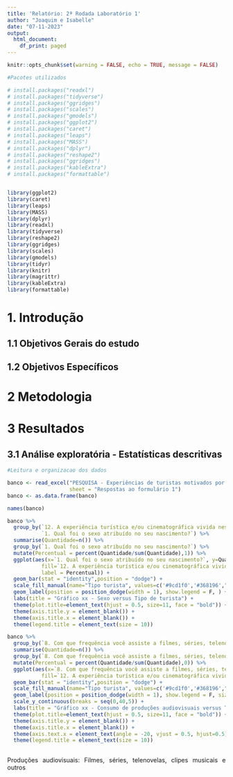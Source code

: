 ```yaml
---
title: 'Relatório: 2ª Rodada Laboratório 1'
author: "Joaquim e Isabelle"
date: "07-11-2023"
output:
  html_document:
    df_print: paged
---
```


```r
knitr::opts_chunk$set(warning = FALSE, echo = TRUE, message = FALSE)
```

```r

#Pacotes utilizados

# install.packages("readxl")
# install.packages("tidyverse")
# install.packages("ggridges")
# install.packages("scales")
# install.packages("gmodels")
# install.packages("ggplot2")
# install.packages("caret")
# install.packages("leaps")
# install.packages("MASS")
# install.packages("dplyr")
# install.packages("reshape2")
# install.packages("ggridges")
# install.packages("kableExtra")
# install.packages("formattable")


library(ggplot2)
library(caret)
library(leaps)
library(MASS)
library(dplyr)
library(readxl)
library(tidyverse)
library(reshape2)
library(ggridges)
library(scales)
library(gmodels)
library(tidyr)
library(knitr)
library(magrittr)
library(kableExtra)
library(formattable)
```
\newpage

# 1. Introdução

<div style="text-align: justify">

<div/>

## 1.1 Objetivos Gerais do estudo

<div style="text-align: justify">

<div/>

## 1.2 Objetivos Específicos

<div style="text-align: justify">

<div/>
\newpage

# 2 Metodologia

<div style="text-align: justify">

<div/>
\newpage

# 3 Resultados

<div style="text-align: justify">

<div/>

## 3.1 Análise exploratória - Estatísticas descritivas

```r

#Leitura e organizacao dos dados

banco <- read_excel("PESQUISA - Experiências de turistas motivados por produções audiovisuais (respostas).xlsx",
                    sheet = "Respostas ao formulário 1")
banco <- as.data.frame(banco)

names(banco)
```

```r
banco %>% 
  group_by(`12. A experiência turística e/ou cinematográfica vivida neste destino foi:`, 
           `1. Qual foi o sexo atribuído no seu nascimento?`) %>% 
  summarise(Quantidade=n()) %>% 
  group_by(`1. Qual foi o sexo atribuído no seu nascimento?`) %>% 
  mutate(Percentual = percent(Quantidade/sum(Quantidade),1)) %>% 
  ggplot(aes(x=`1. Qual foi o sexo atribuído no seu nascimento?`, y=Quantidade, 
           fill=`12. A experiência turística e/ou cinematográfica vivida neste destino foi:`,
           label = Percentual)) + 
  geom_bar(stat = "identity",position = "dodge") +
  scale_fill_manual(name="Tipo turista", values=c('#9cd1f0','#368196',"#69b3a2")) +
  geom_label(position = position_dodge(width = 1), show.legend = F, ) +
  labs(title = "Gráfico xx - Sexo versus Tipo de turista") +
  theme(plot.title=element_text(hjust = 0.5, size=11, face = "bold")) + 
  theme(axis.title.y = element_blank()) + 
  theme(axis.title.x = element_blank()) +
  theme(legend.title = element_text(size = 10))

```

```r
banco %>% 
  group_by(`8. Com que frequência você assiste a filmes, séries, telenovelas, clipes musicais ou outras produções audiovisuais?`, `12. A experiência turística e/ou cinematográfica vivida neste destino foi:`) %>% 
  summarise(Quantidade=n()) %>% 
  group_by(`8. Com que frequência você assiste a filmes, séries, telenovelas, clipes musicais ou outras produções audiovisuais?`) %>%
  mutate(Percentual = percent(Quantidade/sum(Quantidade),0)) %>% 
  ggplot(aes(x=`8. Com que frequência você assiste a filmes, séries, telenovelas, clipes musicais ou outras produções audiovisuais?`, y=Quantidade, 
           fill=`12. A experiência turística e/ou cinematográfica vivida neste destino foi:`, label = Percentual)) + 
  geom_bar(stat = "identity",position = "dodge") +
  scale_fill_manual(name="Tipo turista", values=c('#9cd1f0','#368196',"#60b3a2","#9cc1f0","#80b1b2")) +
  geom_label(position = position_dodge(width = 1), show.legend = F, size=3) +
  scale_y_continuous(breaks = seq(0,40,5)) +
  labs(title = "Gráfico xx - Consumo de produções audiovisuais versus Tipo de turista") +
  theme(plot.title=element_text(hjust = 0.5, size=11, face = "bold")) + 
  theme(axis.title.y = element_blank()) + 
  theme(axis.title.x = element_blank()) +
  theme(axis.text.x = element_text(angle = -20, vjust = 0.5, hjust=0.5)) +
  theme(legend.title = element_text(size = 10))
 
```
Produções audiovisuais: Filmes, séries, telenovelas, clipes musicais e outros